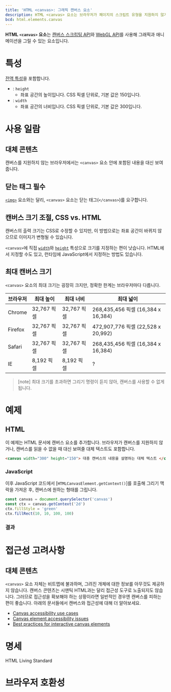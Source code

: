 ```yaml
---
title: 'HTML <canvas>: 그래픽 캔버스 요소'
description: HTML <canvas> 요소는 브라우저가 페이지의 스크립트 유형을 지원하지 않거나, 스크립트가 비활성화된 경우 표시할 요소입니다.
bcd: html.elements.canvas
---
```


**HTML `<canvas>` 요소**는 [캔버스 스크립팅 API](https://developer.mozilla.org/en-US/docs/Web/API/Canvas_API)와 [WebGL API](https://developer.mozilla.org/en-US/docs/Web/API/WebGL_API)를 사용해 그래픽과 애니메이션을 그릴 수 있는 요소입니다.

# 특성

[전역 특성](/docs/Web/HTML/Global_attributes)을 포함합니다.

- : `height`
  - 좌표 공간의 높이입니다. CSS 픽셀 단위로, 기본 값은 150입니다.
- : `width`
  - 좌표 공간의 너비입니다. CSS 픽셀 단위로, 기본 값은 300입니다.

# 사용 일람

## 대체 콘텐츠

캔버스를 지원하지 않는 브라우저에서는 `<canvas>` 요소 안에 포함된 내용을 대신 보여줍니다.

## 닫는 태그 필수

[`<img>`](./img) 요소와는 달리, `<canvas>` 요소는 닫는 태그(`</canvas>`)를 요구합니다.

## 캔버스 크기 조절, CSS vs. HTML

캔버스의 출력 크기는 CSS로 수정할 수 있지만, 이 방법으로는 좌표 공간이 바뀌지 않으므로 이미지가 변형될 수 있습니다.

`<canvas>`에 직접 [`width`](#term-width)와 [`height`](#term-height) 특성으로 크기를 지정하는 편이 낫습니다. HTML에서 지정할 수도 있고, 런타임에 JavaScript에서 지정하는 방법도 있습니다.

## 최대 캔버스 크기

`<canvas>` 요소의 최대 크기는 굉장히 크지만, 정확한 한계는 브라우저마다 다릅니다.

| 브라우저 | 최대 높이   | 최대 너비   | 최대 넓이                          |
| -------- | ----------- | ----------- | ---------------------------------- |
| Chrome   | 32,767 픽셀 | 32,767 픽셀 | 268,435,456 픽셀 (16,384 x 16,384) |
| Firefox  | 32,767 픽셀 | 32,767 픽셀 | 472,907,776 픽셀 (22,528 x 20,992) |
| Safari   | 32,767 픽셀 | 32,767 픽셀 | 268,435,456 픽셀 (16,384 x 16,384) |
| IE       | 8,192 픽셀  | 8,192 픽셀  | ?                                  |

> [note] 최대 크기를 초과하면 그리기 명령이 듣지 않아, 캔버스를 사용할 수 없게 됩니다.

# 예제

## HTML

이 예제는 HTML 문서에 캔버스 요소를 추가합니다. 브라우저가 캔버스를 지원하지 않거나, 캔버스를 읽을 수 없을 때 대신 보여줄 대체 텍스트도 포함합니다.

```html name=basic
<canvas width="300" height="150"> 대충 캔버스의 내용을 설명하는 대체 텍스트 </canvas>
```

### JavaScript

이후 JavaScript 코드에서 [`HTMLCanvasElement.getContext()`]를 호출해 그리기 맥락을 가져온 후, 캔버스에 원하는 형태를 그립니다.

```js name=basic
const canvas = document.querySelector('canvas')
const ctx = canvas.getContext('2d')
ctx.fillStyle = 'green'
ctx.fillRect(10, 10, 100, 100)
```

### 결과

<LiveExample lang="js" name="basic" />

# 접근성 고려사항

## 대체 콘텐츠

`<canvas>` 요소 자체는 비트맵에 불과하며, 그려진 개체에 대한 정보를 아무것도 제공하지 않습니다. 캔버스 콘텐츠는 시맨틱 HTML과는 달리 접근성 도구로 노출되지도 않습니다. 그러므로 접근성을 확보해야 하는 상황이라면 일반적인 경우엔 캔버스를 피하는 편이 좋습니다. 아래의 문서들에서 캔버스와 접근성에 대해 더 알아보세요.

- [Canvas accessibility use cases](https://www.w3.org/WAI/PF/HTML/wiki/Canvas_Accessibility_Use_Cases)
- [Canvas element accessibility issues](https://www.w3.org/html/wg/wiki/AddedElementCanvas)
- [Best practices for interactive canvas elements](https://html.spec.whatwg.org/multipage/scripting.html#best-practices)

# 명세

<Spec data={props.bcd}>HTML Living Standard</Spec>

# 브라우저 호환성

<BrowserCompat data={props.bcd} />
